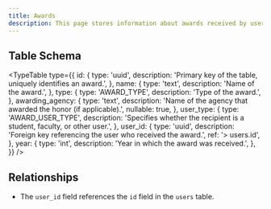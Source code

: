 ```yaml
---
title: Awards
description: This page stores information about awards received by users, including the awarding agency and award type.
---
```


## Table Schema

<TypeTable
  type={{
    id: {
      type: 'uuid',
      description: 'Primary key of the table, uniquely identifies an award.',
    },
    name: {
      type: 'text',
      description: 'Name of the award.',
    },
    type: {
      type: 'AWARD_TYPE',
      description: 'Type of the award.',
    },
    awarding_agency: {
      type: 'text',
      description: 'Name of the agency that awarded the honor (if applicable).',
      nullable: true,
    },
    user_type: {
      type: 'AWARD_USER_TYPE',
      description: 'Specifies whether the recipient is a student, faculty, or other user.',
    },
    user_id: {
      type: 'uuid',
      description: 'Foreign key referencing the user who received the award.',
      ref: '> users.id',
    },
    year: {
      type: 'int',
      description: 'Year in which the award was received.',
    },
  }}
/>

## Relationships

- The `user_id` field references the `id` field in the `users` table.

<Cards>
  <Card title="Go to Users Table" href="./users" />
</Cards>
